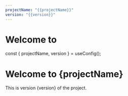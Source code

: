 ```yaml
---
projectName: "{{projectName}}"
version: "{{version}}"
---
```


# Welcome to 


const { projectName, version } = useConfig();

# Welcome to {projectName}

This is version {version} of the project.